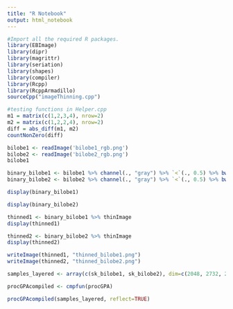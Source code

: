 ```yaml
---
title: "R Notebook"
output: html_notebook
---
```


```r
#Import all the required R packages.
library(EBImage)
library(dipr)
library(magrittr)
library(seriation)
library(shapes)
library(compiler)
library(Rcpp)
library(RcppArmadillo)
sourceCpp("imageThinning.cpp")
```




```r
#testing functions in Helper.cpp
m1 = matrix(c(1,2,3,4), nrow=2)
m2 = matrix(c(1,2,2,4), nrow=2)
diff = abs_diff(m1, m2)
countNonZero(diff)
```


```r
bilobe1 <- readImage('bilobe1_rgb.png')
bilobe2 <- readImage('bilobe2_rgb.png')
bilobe1
```

```r

binary_bilobe1 <- bilobe1 %>% channel(., "gray") %>% `<`(., 0.5) %>% bwlabel(.)
binary_bilobe2 <- bilobe2 %>% channel(., "gray") %>% `<`(., 0.5) %>% bwlabel(.)

```
```r
display(binary_bilobe1)
```

```r
display(binary_bilobe2)
```

```r
thinned1 <- binary_bilobe1 %>% thinImage
display(thinned1)
```


```r
thinned2 <- binary_bilobe2 %>% thinImage
display(thinned2)
```

```r
writeImage(thinned1, "thinned_bilobe1.png")
writeImage(thinned2, "thinned_bilobe2.png")
```


```r
samples_layered <- array(c(sk_bilobe1, sk_bilobe2), dim=c(2048, 2732, 2))
```

```r

procGPAcompiled <- cmpfun(procGPA)
```


```r
procGPAcompiled(samples_layered, reflect=TRUE)
```


